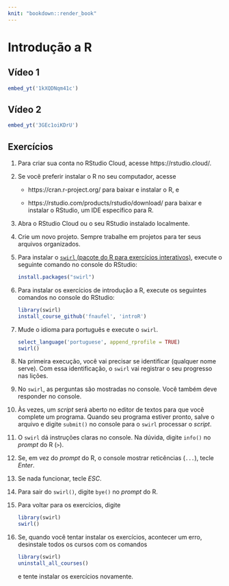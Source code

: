 ```yaml
--- 
knit: "bookdown::render_book"
---
```


# Introdução a R {#rintro}

## Vídeo 1

```r
embed_yt('1kXQDNqm41c')
```

## Vídeo 2

```r
embed_yt('3GEc1oiKDrU')
```


## Exercícios

1. Para criar sua conta no RStudio Cloud, acesse https://rstudio.cloud/.

1. Se você preferir instalar o R no seu computador, acesse

   * https://cran.r-project.org/ para baixar e instalar o R, e
   
   * https://rstudio.com/products/rstudio/download/ para baixar e instalar o RStudio, um IDE específico para R.
   
1. Abra o RStudio Cloud ou o seu RStudio instalado localmente.

1. Crie um novo projeto. [Sempre trabalhe em projetos para ter seus arquivos organizados.]{.hl}

1. Para instalar o [`swirl` (pacote do R para exercícios interativos)](https://swirlstats.com/), execute o seguinte comando no console do RStudio:

    ```r
    install.packages("swirl")
    ```

1. Para instalar os exercícios de introdução a R, execute os seguintes comandos no console do RStudio:

    ```r
    library(swirl)
    install_course_github('fnaufel', 'introR')
    ```

1. Mude o idioma para português e execute o `swirl`.

    ```r
    select_language('portuguese', append_rprofile = TRUE)
    swirl()
    ```

1. Na primeira execução, você vai precisar se identificar (qualquer nome serve). Com essa identificação, o `swirl` vai registrar o seu progresso nas lições.

1. No `swirl`, as perguntas são mostradas no console. Você também deve responder no console. 

1. Às vezes, um *script* será aberto no editor de textos para que você complete um programa. Quando seu programa estiver pronto, salve o arquivo e digite `submit()` no console para o `swirl` processar o *script*.

1. O `swirl` dá instruções claras no console. Na dúvida, digite `info()` no *prompt* do R (`>`). 

1. Se, em vez do *prompt* do R, o console mostrar reticências (`...`), tecle *Enter*.

1. Se nada funcionar, tecle *ESC*.
   
1. Para sair do `swirl()`, digite `bye()` no *prompt* do R.

1. Para voltar para os exercícios, digite

    ```r
    library(swirl)
    swirl()
    ```

1. Se, quando você tentar instalar os exercícios, acontecer um erro, desinstale todos os cursos com os comandos

    ```r
    library(swirl)
    uninstall_all_courses()
    ```
    
   e tente instalar os exercícios novamente.
   
